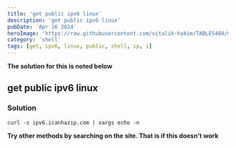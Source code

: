 ```yaml
---
title: 'get public ipv6 linux'
description: 'get public ipv6 linux'
pubDate: 'Apr 16 2024'
heroImage: 'https://raw.githubusercontent.com/vitalik-hakim/TABLES404/main/error_b/SHELL.jpg'
category: 'shell'
tags: [get, ipv6, linux, public, shell, ip, i]
---
```


**The solution for this is noted below**

## get public ipv6 linux

### Solution

```shell
curl -s ipv6.icanhazip.com | xargs echo -n
```

**Try other methods by searching on the site. That is if this doesn't work**
